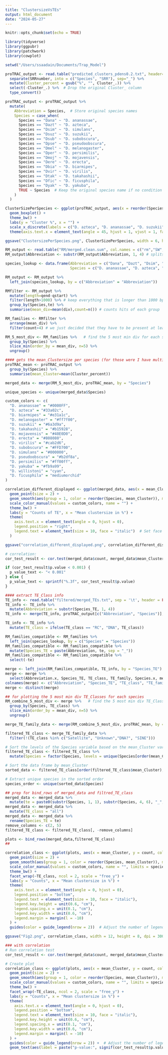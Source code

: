 ```yaml
---
title: "ClustersizeVsTEs"
output: html_document
date: "2024-05-27"
---
```


```r
knitr::opts_chunk$set(echo = TRUE)
```

```r
library(tidyverse)
library(ggpubr)
library(patchwork)
library(cowplot)
````

```r
setwd("/Users/ssaadain/Documents/Trap_Model")

proTRAC_output <- read.table("predicted_clusters_pdens0.2.txt", header=TRUE, sep="\t") %>% 
  separate(SRRnumber, into = c("Species", "SRR"), sep="_") %>%
  mutate(Cluster_percent = gsub("%", "", Cluster_.)) %>%
  select(-Cluster_.) %>%  # Drop the original Cluster_ column
  type_convert()

proTRAC_output <- proTRAC_output %>%
  mutate(
    Abbreviation = Species,  # Store original species names
    Species = case_when(
      Species == "Dana" ~ "D. ananassae",
      Species == "Dazt" ~ "D. azteca",
      Species == "Dsim" ~ "D. simulans",
      Species == "Dsuz" ~ "D. suzukii",
      Species == "Dsub" ~ "D. subobscura",
      Species == "Dpse" ~ "D. pseudoobscura",
      Species == "Dmel" ~ "D. melanogaster",
      Species == "Dper" ~ "D. persimilis",
      Species == "Dmoj" ~ "D. mojavensis",
      Species == "Dere" ~ "D. erecta",
      Species == "Dbia" ~ "D. biarmipes", 
      Species == "Dvir" ~ "D. virilis",
      Species == "Dtak" ~ "D. takahashii",
      Species == "Dfic" ~ "D. ficusphila",
      Species == "Dyak" ~ "D. yakuba",
      TRUE ~ Species  # Keep the original species name if no condition is met
    )
  )
```

```r
ClusterSizePerSpecies <- ggplot(proTRAC_output, aes(x = reorder(Species, Cluster_percent), y = Cluster_percent)) +
  geom_boxplot() +
  theme_bw() +
  labs(y = "Cluster %", x = "") +
  scale_x_discrete(labels = c("D. azteca", "D. ananassae", "D. suzukii", "D. subobscura", "D. simulans", "D. pseudoobscura", "D. melanogaster", "D. persimilis", "D. mojavensis", "D. erecta", "D. biarmipes", "D. virilis", "D. takahashii", "D. ficusphila", "D. yakuba")) +
  theme(axis.text.x = element_text(angle = 45, hjust = 1, vjust = 1, face = "italic", size = 8, lineheight = 0.8))

ggsave("ClustersizePerSpecies.png", ClusterSizePerSpecies, width = 6, height = 4, dpi = 300)
```

```r
RM_output <- read.table("RM/merged.clean.sum", col.names = c("rm","SW","div","contig","qstart","qend","strand","te","rstart","rend","score","Abbreviation"))
RM_output$Abbreviation <- substr(RM_output$Abbreviation, 1, 4) # splits the long name into the species

species_lookup <- data.frame(Abbreviation = c("Dana", "Dazt", "Dsim", "Dsuz", "Dsub", "Dpse", "Dmel", "Dper", "Dmoj", "Dere", "Dbia", "Dvir", "Dtak", "Dfic", "Dyak"),
                             Species = c("D. ananassae", "D. azteca", "D. simulans", "D. suzukii", "D. subobscura", "D. pseudoobscura", "D. melanogaster", "D. persimilis", "D. mojavensis", "D. erecta", "D. biarmipes", "D. virilis", "D. takahashii", "D. ficusphila", "D. yakuba"))

RM_output <- RM_output %>%
  left_join(species_lookup, by = c("Abbreviation" = "Abbreviation"))

RMfilter <- RM_output %>%
  mutate(length=qend-qstart) %>%
  filter(length>1000) %>% # keep everything that is longer than 1000 bps
  group_by(Species,te) %>%
  summarise(mean_div=mean(div),count=n()) # counts hits of each group

RM_families <- RMfilter %>%
  arrange(mean_div) %>%
  filter(count>4) # we just decided that they have to be present at least 4 times

RM_5_most_div <- RM_families %>%   # find the 5 most min div for each species
  group_by(Species) %>%
  slice_min(order_by = mean_div, n=5) %>%
  ungroup()

#### gets the mean_Clustersize per species (for those were I have multiple samples)
proTRAC_mean <- proTRAC_output %>%
  group_by(Species) %>%
  summarise(mean_Cluster=mean(Cluster_percent))

merged_data <- merge(RM_5_most_div, proTRAC_mean, by = "Species")
```

```r
unique_species <- unique(merged_data$Species)

custom_colors <- c(
  "D. ananassae" = "#0000FF",
  "D. azteca" = "#33a02c",
  "D. biarmipes" = "#e31a1c",
  "D. melanogaster" = "#ff7f00",
  "D. suzukii" = "#6a3d9a",
  "D. takahashii" = "#b15928",
  "D. mojavensis" = "#40E0D0",
  "D. erecta" = "#808080",
  "D. virilis" = "#cab2d6",
  "D. subobscura" = "#FFD700",
  "D. simulans" = "#000000",
  "D. pseudoobscura" = "#b2df8a",
  "D. persimilis" = "#ff00ff",
  "D. yakuba" = "#fb9a99",
  "D. willistoni" = "cyan",
  "D. ficusphila" = "mediumorchid"
)

correlation_different_displayed <- ggplot(merged_data, aes(x = mean_Cluster, y = count, color = reorder(Species, mean_Cluster))) +
  geom_point(size = 2) +
  geom_smooth(aes(group = 1, color = reorder(Species, mean_Cluster)), method = "lm", se = FALSE, linewidth = 0.5, show.legend = "full") +
  scale_color_manual(values = custom_colors, name = "") +  
  theme_bw() +
  labs(y = "Counts of TE", x = "Mean clustersize in %") +
  theme(
    axis.text.x = element_text(angle = 0, hjust = 0),
    legend.position = "right",
    legend.text = element_text(size = 10, face = "italic")  # Set face to "italic" for legend text
  )

ggsave("correlation_different_displayed.png", correlation_different_displayed, width = 8, height = 5, dpi = 300)
```

```r
# correlation:
cor_test_result <- cor.test(merged_data$count, merged_data$mean_Cluster)

if (cor_test_result$p.value < 0.001) {
  p_value_text <- "< 0.001"
} else {
  p_value_text <- sprintf("%.3f", cor_test_result$p.value)
}
```

```r
#### extract TE_Class info
TE_info <- read.table("filtered/merged_TEs.txt", sep = '\t', header = FALSE, col.names = c("Species_TE", "TE_class", "TE_family"))
TE_info <- TE_info %>%
  mutate(Abbreviation = substr(Species_TE, 1, 4))
TE_info <- merge(TE_info, proTRAC_output[c("Abbreviation", "Species")], by = "Abbreviation", all.x = TRUE)

TE_info <- TE_info %>%
  mutate(TE_class = ifelse(TE_class == "RC", "DNA", TE_class))

RM_families_compatible <- RM_families %>%
  left_join(species_lookup, by = c("Species" = "Species"))
RM_families_compatible <- RM_families_compatible %>%
  mutate(Species_TE = paste(Abbreviation, te, sep = "_"))
RM_families_compatible <- RM_families_compatible %>%
  select(-te)

merge <- left_join(RM_families_compatible, TE_info, by = "Species_TE")
merge <- merge %>%
  select(Abbreviation.x, Species_TE, TE_class, TE_family, Species.x, mean_div, count)
colnames(merge) <- c("Abbreviation", "Species_TE", "TE_class", "TE_family", "Species", "mean_div", "count")
merge <- distinct(merge)
```

```r
## for plotting the 5 most min div TE_Classes for each species
RM_combine_5_most_div <- merge %>%   # find the 5 most min div TE_Classes for each species
  group_by(Species, TE_class) %>%
  slice_min(order_by = mean_div, n=5) %>%
  ungroup()

merge_TE_family_data <- merge(RM_combine_5_most_div, proTRAC_mean, by = "Species") # adds the mean piRNA cluster size to each species

filtered_TE_class <- merge_TE_family_data %>%
  filter(!(TE_class %in% c("Satellite", "Unknown","DNA?", "SINE")))

```

```r
# Sort the levels of the Species variable based on the mean_Cluster variable
filtered_TE_class <- filtered_TE_class %>%
  mutate(Species = factor(Species, levels = unique(Species[order(mean_Cluster)])))

# Sort the data frame by mean_Cluster
sorted_data <- filtered_TE_class[order(filtered_TE_class$mean_Cluster), ]

# Extract unique species in the sorted order
species_order <- unique(sorted_data$Species)

## prep for bind_rows of merged_data and filtred_TE_class
merged_data <- merged_data %>%
  mutate(te = paste0(substr(Species, 1, 1), substr(Species, 4, 6), "_", te))
merged_data <- merged_data %>%
  mutate(TE_class = "all")
merged_data <- merged_data %>%
  rename(Species_TE = te)
remove_columns <- c(2, 5)
filtered_TE_class <- filtered_TE_class[, -remove_columns]

plots <- bind_rows(merged_data,filtered_TE_class)
##

correlation_class <- ggplot(plots, aes(x = mean_Cluster, y = count, color = Species)) +
  geom_point(size = 2) +
  geom_smooth(aes(group = 1, color = reorder(Species, mean_Cluster)), method = "lm", se = FALSE, size = 0.5, show.legend = "full") +
  scale_color_manual(values = custom_colors, name = "", limits = species_order) +  # Specify the order
  theme_bw() +
  facet_wrap(~TE_class, ncol = 2, scale = "free_y") + 
  labs(y = "Counts", x = "Mean clustersize in %") +
  theme(
    axis.text.x = element_text(angle = 0, hjust = 0),
    legend.position = "bottom",
    legend.text = element_text(size = 10, face = "italic"),
    legend.key.height = unit(0.6, "cm"),  
    legend.spacing.x = unit(0.1, "cm"),
    legend.key.width = unit(0.6, "cm"),
    legend.margin = margin(l = -10) 
  ) +
  guides(color = guide_legend(nrow = 2))  # Adjust the number of legend columns

ggsave("Fig2.png", correlation_class, width = 12, height = 8, dpi = 300)

### with correlation
# Run correlation test
cor_test_result <- cor.test(merged_data$count, merged_data$mean_Cluster)

# Create plot
correlation_class <- ggplot(plots, aes(x = mean_Cluster, y = count, color = Species)) +
  geom_point(size = 2) +
  geom_smooth(aes(group = 1, color = reorder(Species, mean_Cluster)), method = "lm", se = FALSE, size = 0.5, show.legend = "full") +
  scale_color_manual(values = custom_colors, name = "", limits = species_order) +  # Specify the order
  theme_bw() +
  facet_wrap(~TE_class, ncol = 2, scale = "free_y") + 
  labs(y = "Counts", x = "Mean clustersize in %") +
  theme(
    axis.text.x = element_text(angle = 0, hjust = 0),
    legend.position = "bottom",
    legend.text = element_text(size = 10, face = "italic"),
    legend.key.height = unit(0.6, "cm"),  
    legend.spacing.x = unit(0.1, "cm"),
    legend.key.width = unit(0.6, "cm"),
    legend.margin = margin(l = -10) 
  ) +
  guides(color = guide_legend(nrow = 2)) +  # Adjust the number of legend columns
  geom_text(aes(label = paste("p-value:", signif(cor_test_result$p.value, digits = 2))), x = Inf, y = -Inf, hjust = 1, vjust = 1, size = 4, color = "black", fontface = "italic")
```